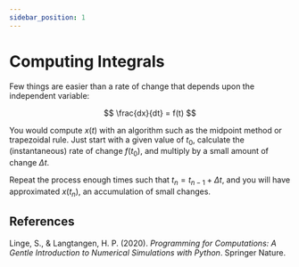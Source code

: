 ```yaml
---
sidebar_position: 1
---
```


# Computing Integrals

Few things are easier than a rate of change that depends upon the independent variable:

$$
\frac{dx}{dt} = f(t)
$$

You would compute $x(t)$ with an algorithm such as the midpoint method or trapezoidal rule.
Just start with a given value of
$t_0$, calculate the (instantaneous) rate of change $f(t_0)$, and multiply by a small amount of change $\Delta t$.

Repeat the process enough times such that $t_n=t_{n-1}+\Delta t$, and you
will have approximated $x(t_n)$, an accumulation of small changes.

## References

Linge, S., & Langtangen, H. P. (2020). _Programming for Computations: A Gentle Introduction to Numerical Simulations with Python_. Springer Nature.


<FrillEmbeddedWidget />
